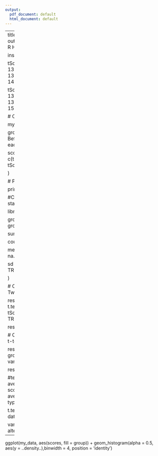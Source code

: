 ```yaml
---
output:
  pdf_document: default
  html_document: default
---
```

---
title: "Hypothesis tests"
output: html_notebook
# R Hypothesis Tests

install.packages("dplyr")

 

tScore_before <- c(123, 135, 129, 117, 120, 138, 140, 145, 136, 140, 146, 137, 153, 99)

tScore_after <- c(133, 136, 135, 137, 142, 135, 121, 147, 168, 152,  129, 145)

# Create a data frame

my_data <- data.frame(

                group = rep(c("Score Before", "Score After"), each = 12),

                scores = c(tScore_before,  tScore_after)

                )

 

# Print all data

print(my_data)

 

#Compute summary statistics by groups

library(dplyr)

group_by(my_data, group) %>%

  summarise(

    count = n(),

    mean = mean(scores, na.rm = TRUE),

    sd = sd(scores, na.rm = TRUE)

  )

 

# Compute Unpaired Two Sample t-test

res <- t.test(tScore_before, tScore_after, var.equal = TRUE)

res

 

# Compute independent t-test

res <- t.test(scores ~ group, data = my_data, var.equal = TRUE)

res

 

#test whether the average score before score is less than the average after score, type this:

t.test(scores ~ group, data = my_data,

        var.equal = TRUE, alternative = "less")

 ---
ggplot(my_data, aes(scores, fill = group)) + geom_histogram(alpha = 0.5, aes(y = ..density..),binwidth = 4, position = 'identity')

